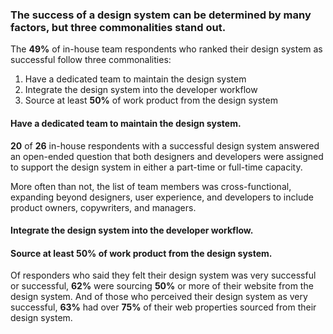 
<HeaderBlock>

### The success of a design system can be determined by many factors, but three commonalities stand out.

</HeaderBlock>

<ContentBlock>

The **49%** of in-house team respondents who ranked their design system as successful follow three commonalities:

1. Have a dedicated team to maintain the design system
2. Integrate the design system into the developer workflow
3. Source at least **50%** of work product from the design system

</ContentBlock>

<HeaderBlock>

#### Have a dedicated team to maintain the design system.

</HeaderBlock>

<ContentBlock>

**20** of **26** in-house respondents with a successful design system answered an open-ended question that both designers and developers were assigned to support the design system in either a part-time or full-time capacity.

More often than not, the list of team members was cross-functional, expanding beyond designers, user experience, and developers to include product owners, copywriters, and managers.

</ContentBlock>

<HeaderBlock>

#### Integrate the design system into the developer workflow.

</HeaderBlock>

<Table4a />



<HeaderBlock>

#### Source at least 50% of work product from the design system.

</HeaderBlock>

<ContentBlock>

Of responders who said they felt their design system was very successful or successful, **62%** were sourcing **50%** or more of their website from the design system. And of those who perceived their design system as very successful, **63%** had over **75%** of their web properties sourced from their design system.

</ContentBlock>

<Table4b />